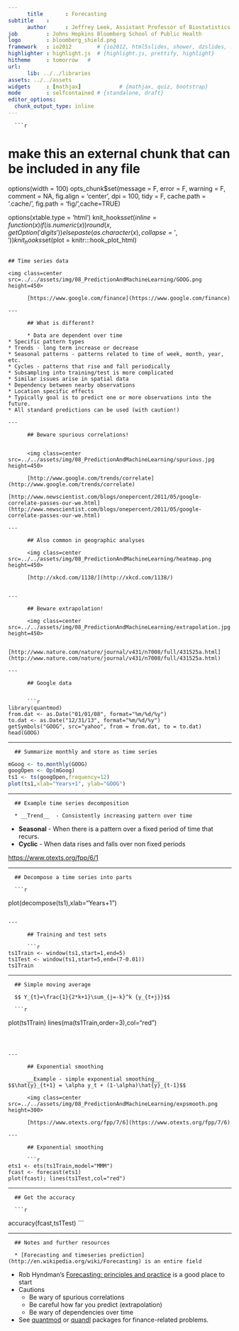 ```yaml
---
      title       : Forecasting
subtitle    : 
      author      : Jeffrey Leek, Assistant Professor of Biostatistics 
job         : Johns Hopkins Bloomberg School of Public Health
logo        : bloomberg_shield.png
framework   : io2012        # {io2012, html5slides, shower, dzslides, ...}
highlighter : highlight.js  # {highlight.js, prettify, highlight}
hitheme     : tomorrow   # 
url:
      lib: ../../libraries
assets: ../../assets
widgets     : [mathjax]            # {mathjax, quiz, bootstrap}
mode        : selfcontained # {standalone, draft}
editor_options: 
  chunk_output_type: inline
---
```

      
      
      ```r
# make this an external chunk that can be included in any file
options(width = 100)
opts_chunk$set(message = F, error = F, warning = F, comment = NA, fig.align = 'center', dpi = 100, tidy = F, cache.path = '.cache/', fig.path = 'fig/',cache=TRUE)

options(xtable.type = 'html')
knit_hooks$set(inline = function(x) {
      if(is.numeric(x)) {
            round(x, getOption('digits'))
      } else {
            paste(as.character(x), collapse = ', ')
      }
})
knit_hooks$set(plot = knitr:::hook_plot_html)
```

## Time series data

<img class=center src=../../assets/img/08_PredictionAndMachineLearning/GOOG.png height=450>
      
      [https://www.google.com/finance](https://www.google.com/finance)

---
      
      ## What is different?
      
      * Data are dependent over time
* Specific pattern types
* Trends - long term increase or decrease
* Seasonal patterns - patterns related to time of week, month, year, etc.
* Cycles - patterns that rise and fall periodically
* Subsampling into training/test is more complicated
* Similar issues arise in spatial data 
* Dependency between nearby observations
* Location specific effects
* Typically goal is to predict one or more observations into the future. 
* All standard predictions can be used (with caution!)

---
      
      ## Beware spurious correlations!
      
      
      <img class=center src=../../assets/img/08_PredictionAndMachineLearning/spurious.jpg height=450>
      
      [http://www.google.com/trends/correlate](http://www.google.com/trends/correlate)

[http://www.newscientist.com/blogs/onepercent/2011/05/google-correlate-passes-our-we.html](http://www.newscientist.com/blogs/onepercent/2011/05/google-correlate-passes-our-we.html)

---
      
      ## Also common in geographic analyses
      
      <img class=center src=../../assets/img/08_PredictionAndMachineLearning/heatmap.png height=450>
      
      [http://xkcd.com/1138/](http://xkcd.com/1138/)


---
      
      ## Beware extrapolation!
      
      <img class=center src=../../assets/img/08_PredictionAndMachineLearning/extrapolation.jpg height=450>
      
      [http://www.nature.com/nature/journal/v431/n7008/full/431525a.html](http://www.nature.com/nature/journal/v431/n7008/full/431525a.html)

---
      
      ## Google data
      
      
      ```r
library(quantmod)
from.dat <- as.Date("01/01/08", format="%m/%d/%y")
to.dat <- as.Date("12/31/13", format="%m/%d/%y")
getSymbols("GOOG", src="yahoo", from = from.dat, to = to.dat)
head(GOOG)
```

---
      
      ## Summarize monthly and store as time series
```r
mGoog <- to.monthly(GOOG)
googOpen <- Op(mGoog)
ts1 <- ts(googOpen,frequency=12)
plot(ts1,xlab="Years+1", ylab="GOOG")
```


---
      
      ## Example time series decomposition
      
      * __Trend__  - Consistently increasing pattern over time 
* __Seasonal__ -  When there is a pattern over a fixed period of time that recurs.
* __Cyclic__ -  When data rises and falls over non fixed periods

[https://www.otexts.org/fpp/6/1](https://www.otexts.org/fpp/6/1)


---
      
      ## Decompose a time series into parts
      
      ```r
plot(decompose(ts1),xlab="Years+1")
```

---
      
      ## Training and test sets
      
      ```r
ts1Train <- window(ts1,start=1,end=5)
ts1Test <- window(ts1,start=5,end=(7-0.01))
ts1Train
```

---
      
      ## Simple moving average
      
      $$ Y_{t}=\frac{1}{2*k+1}\sum_{j=-k}^k {y_{t+j}}$$
      
      ```r
plot(ts1Train)
lines(ma(ts1Train,order=3),col="red")
```



---
      
      ## Exponential smoothing
      
      __Example - simple exponential smoothing__
$$\hat{y}_{t+1} = \alpha y_t + (1-\alpha)\hat{y}_{t-1}$$
      
      <img class=center src=../../assets/img/08_PredictionAndMachineLearning/expsmooth.png height=300>
      
      [https://www.otexts.org/fpp/7/6](https://www.otexts.org/fpp/7/6)

---
      
      ## Exponential smoothing
      
      ```r
ets1 <- ets(ts1Train,model="MMM")
fcast <- forecast(ets1)
plot(fcast); lines(ts1Test,col="red")
```


---
      
      ## Get the accuracy
      
      ```r
accuracy(fcast,ts1Test)
```

---
      
      ## Notes and further resources
      
      * [Forecasting and timeseries prediction](http://en.wikipedia.org/wiki/Forecasting) is an entire field
* Rob Hyndman's [Forecasting: principles and practice](https://www.otexts.org/fpp/) is a good place to start
* Cautions
  * Be wary of spurious correlations
  * Be careful how far you predict (extrapolation)
  * Be wary of dependencies over time
* See [quantmod](http://cran.r-project.org/web/packages/quantmod/quantmod.pdf) or [quandl](http://www.quandl.com/help/packages/r) packages for finance-related problems.




